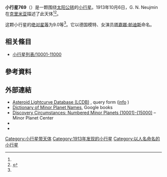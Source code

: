 {{Infobox planet
 | minorplanet     = yes
 | name            = 769 Tatjana
 | background      = #D6D6D6
 | image = 
 | image_size      = 
 | caption         =
 | discovery_ref   =  <ref name="MPC-object" />
 | discoverer      = [[G._N._Neujmin|G. N. Neujmin]]
 | discovery_site  = [[克里米亚|克里米亚]]
 | discovered      = 1913年10月6日
 | mpc_name        = 769 Tatjana
 | alt_names       = 769 Tatjana
 | pronounced      = 
 | named_after     = <ref name="MPC-object" />
 | mp_category     = [[主帶小行星|主帶小行星]] <ref name="MPC-object" /><ref name="jpldata" />
 | orbit_ref       = <ref name="a">[http://ssd.jpl.nasa.gov/sbdb.cgi?sstr=769 769] {{Wayback|url=http://ssd.jpl.nasa.gov/sbdb.cgi?sstr=769 |date=20201204205115 }}，小行星數據庫瀏覽器（JPL Small-Body Database Browser）－[[美国国家航空航天局|美国国家航空航天局]]喷气推进实验室</ref>
 | epoch           = 2018-03-23.0（[[儒略日|JD]] 2458200.5）
 | uncertainty     = 0
 | observation_arc = 
 | aphelion = {{convert|3.759|AU|km|3|abbr=on|lk=out}}
 | perihelion      = {{convert|2.5780576|AU|km|3|abbr=on}}
 | semimajor       = 3.1683682
 | eccentricity    = 0.1863137
 | period          = 5.64[[儒略年|yr]]
 | mean_anomaly    = 195.75703[[度|°]]
 | mean_motion     = {{Deg2DMS|0.17476340|sup=ms}} / day
 | inclination     = 7.36913
 | asc_node        = 38.48663°
 | arg_peri        = 253.86357
 | mean_diameter   = 
 | rotation        = 
 | albedo          =
 | spectral_type   =
 | abs_magnitude   = 9.0<ref name="jpldata" />
}}
'''小行星769'''（{{lang-en|769 Tatjana}}）是一颗围绕[[太阳|太阳]][[公转|公转]]的[[小行星|小行星]]。1913年10月6日，G. N. Neujmin在[[克里米亚|克里米亚]]描述了此天体<ref name="a" /><ref>{{cite news|title=小行星列表|url=http://cfa-www.harvard.edu/iau/lists/NumberedMPs.txt|accessdate=2018-10-19|newspaper=哈佛大学|archive-date=2008-05-17|archive-url=https://web.archive.org/web/20080517010638/http://cfa-www.harvard.edu/iau/lists/NumberedMPs.txt|dead-url=no}}</ref>。

这颗小行星的[[绝对星等|绝对星等]]为9.0等<ref name="a" />。它以德国模特、女演员[[塔嘉娜·帕迪斯|塔嘉娜·帕迪斯]]命名。

== 相关條目 ==
*[[小行星列表/10001-11000|小行星列表/10001-11000]]

== 參考資料 ==
{{reflist|refs=

<ref name="jpldata">{{cite web
 |type         = 2018-01-26 last obs.
 |title        = JPL Small-Body Database Browser:769 Tatjana-769 Tatjana
 |url          = https://ssd.jpl.nasa.gov/sbdb.cgi?sstr=769
 |publisher    = [[Jet_Propulsion_Laboratory|Jet Propulsion Laboratory]]
 |accessdate   = 28 March 2018
 |archive-date = 2020-12-04
 |archive-url  = https://web.archive.org/web/20201204205115/https://ssd.jpl.nasa.gov/sbdb.cgi?sstr=769
 |dead-url     = no
}}</ref>

<ref name="MPC-object">{{cite web
  |title      = 769 Tatjana
  |work      = Minor Planet Center
  |url      = https://www.minorplanetcenter.net/db_search/show_object?object_id=769
  |accessdate      = 28 March 2018
  |archive-date      = 2016-03-04
  |archive-url      = https://web.archive.org/web/20160304115931/http://minorplanetcenter.net/db_search/show_object?object_id=769
  |dead-url      = no
  }}</ref>

}}

==  外部連結 ==
* [http://www.minorplanet.info/PHP/lcdbsummaryquery.php Asteroid Lightcurve Database (LCDB)] {{Wayback|url=http://www.minorplanet.info/PHP/lcdbsummaryquery.php |date=20171210173955 }}, query form ([http://www.minorplanet.info/lightcurvedatabase.html info] {{Wayback|url=http://www.minorplanet.info/lightcurvedatabase.html |date=20171216050541 }})
* [https://books.google.com/books?id=aeAg1X7afOoC&pg Dictionary of Minor Planet Names], Google books
* [http://www.minorplanetcenter.net/iau/lists/NumberedMPs010001.html Discovery Circumstances: Numbered Minor Planets (10001)-(15000)] {{Wayback|url=http://www.minorplanetcenter.net/iau/lists/NumberedMPs010001.html |date=20180612162317 }} – Minor Planet Center
* {{AstDys|769}}
* {{JPL small body}}

{{Minor Planet Number|[[小行星768|小行星768]]|[[小行星770|小行星770]]}}
{{小天体}}

[[Category:小行星带天体|Category:小行星带天体]]
[[Category:1913年发现的小行星|Category:1913年发现的小行星]]
[[Category:以人名命名的小行星|Category:以人名命名的小行星]]


{{beltasteroid-stub}}